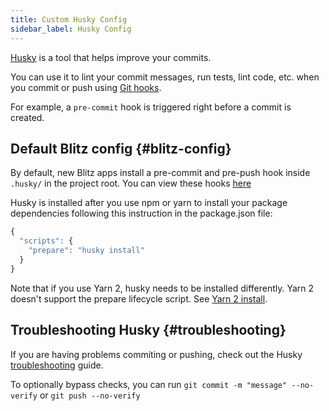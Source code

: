```yaml
---
title: Custom Husky Config
sidebar_label: Husky Config
---
```


[Husky](https://typicode.github.io/husky/#/) is a tool that helps improve
your commits.

You can use it to lint your commit messages, run tests, lint code, etc.
when you commit or push using
[Git hooks](https://git-scm.com/docs/githooks).

For example, a `pre-commit` hook is triggered right before a commit is
created.

## Default Blitz config {#blitz-config}

By default, new Blitz apps install a pre-commit and pre-push hook inside
`.husky/` in the project root. You can view these hooks
[here](https://github.com/blitz-js/blitz/tree/canary/packages/generator/templates/app/.husky)

Husky is installed after you use npm or yarn to install your package
dependencies following this instruction in the package.json file:

```js
{
  "scripts": {
    "prepare": "husky install"
  }
}
```

Note that if you use Yarn 2, husky needs to be installed differently. Yarn
2 doesn't support the prepare lifecycle script. See
[Yarn 2 install](https://typicode.github.io/husky/#/?id=yarn-2).

## Troubleshooting Husky {#troubleshooting}

If you are having problems commiting or pushing, check out the Husky
[troubleshooting](https://typicode.github.io/husky/#/?id=troubleshoot)
guide.

To optionally bypass checks, you can run
`git commit -m "message" --no-verify` or `git push --no-verify`
